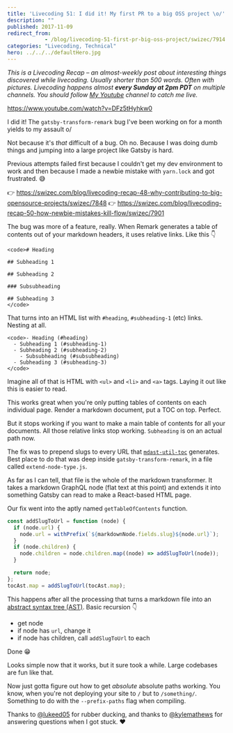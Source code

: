 ```yaml
---
title: 'Livecoding 51: I did it! My first PR to a big OSS project \o/'
description: ""
published: 2017-11-09
redirect_from: 
            - /blog/livecoding-51-first-pr-big-oss-project/swizec/7914
categories: "Livecoding, Technical"
hero: ../../../defaultHero.jpg
---
```


_This is a Livecoding Recap – an almost-weekly post about interesting things discovered while livecoding. Usually shorter than 500 words. Often with pictures. Livecoding happens almost **every Sunday at 2pm PDT** on multiple channels. You should follow [My Youtube](https://www.youtube.com/TheSwizec) channel to catch me live._

<https://www.youtube.com/watch?v=DFz5tHyhkw0>

I did it! The `gatsby-transform-remark` bug I've been working on for a month yields to my assault o/

Not because it's _that_ difficult of a bug. Oh no. Because I was doing dumb things and jumping into a large project like Gatsby is hard.

Previous attempts failed first because I couldn't get my dev environment to work and then because I made a newbie mistake with `yarn.lock` and got frustrated. 😅

👉 <https://swizec.com/blog/livecoding-recap-48-why-contributing-to-big-opensource-projects/swizec/7848> 👉 <https://swizec.com/blog/livecoding-recap-50-how-newbie-mistakes-kill-flow/swizec/7901>

The bug was more of a feature, really. When Remark generates a table of contents out of your markdown headers, it uses relative links. Like this 👇

```undefined
<code># Heading

## Subheading 1

## Subheading 2

### Subsubheading

## Subheading 3
</code>
```

That turns into an HTML list with `#heading`, `#subheading-1` (etc) links. Nesting at all.

```undefined
<code>- Heading (#heading)
  - Subheading 1 (#subheading-1)
  - Subheading 2 (#subheading-2)
    - Subsubheading (#subsubheading)
  - Subheading 3 (#subheading-3)
</code>
```

Imagine all of that is HTML with `<ul>` and `<li>` and `<a>` tags. Laying it out like this is easier to read.

This works great when you're only putting tables of contents on each individual page. Render a markdown document, put a TOC on top. Perfect.

But it stops working if you want to make a main table of contents for all your documents. All those relative links stop working. `Subheading` is on an actual path now.

The fix was to prepend slugs to every URL that [`mdast-util-toc`](https://github.com/BarryThePenguin/mdast-util-toc) generates. Best place to do that was deep inside `gatsby-transform-remark`, in a file called `extend-node-type.js`.

As far as I can tell, that file is the whole of the markdown transformer. It takes a markdown GraphQL node (flat text at this point) and extends it into something Gatsby can read to make a React-based HTML page.

Our fix went into the aptly named `getTableOfContents` function.

```javascript
const addSlugToUrl = function (node) {
  if (node.url) {
    node.url = withPrefix(`${markdownNode.fields.slug}${node.url}`);
  }
  if (node.children) {
    node.children = node.children.map((node) => addSlugToUrl(node));
  }

  return node;
};
tocAst.map = addSlugToUrl(tocAst.map);
```

This happens after all the processing that turns a markdown file into an [abstract syntax tree (AST)](https://en.wikipedia.org/wiki/Abstract_syntax_tree). Basic recursion 👇

-   get node
-   if node has `url`, change it
-   if node has children, call `addSlugToUrl` to each

Done 😁

Looks simple now that it works, but it sure took a while. Large codebases are fun like that.

Now just gotta figure out how to get _absolute_ absolute paths working. You know, when you're not deploying your site to `/` but to `/something/`. Something to do with the `--prefix-paths` flag when compiling.

Thanks to [@lukeed05](https://twitter.com/lukeed05) for rubber ducking, and thanks to [@kylemathews](https://twitter.com/kylemathews) for answering questions when I got stuck. ❤️
